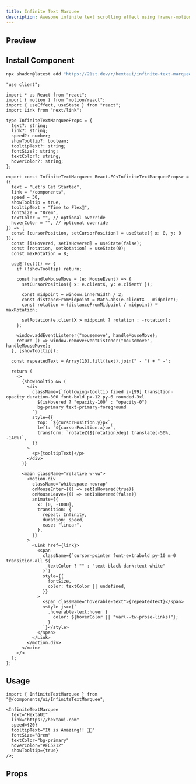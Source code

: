 ```yaml
---
title: Infinite Text Marquee
description: Awesome infinite text scrolling effect using framer-motion
---
```



## Preview

<PreviewContainer className="h-[30rem]">
  <InfiniteTextMarquee
    text="HextaUI"
    link="https://hextaui.com"
    speed={20}
    tooltipText="It is Amazing!! 🤩🔥"
    fontSize="8rem"
    textColor="bg-primary"
    hoverColor="#FC5212"
    showTooltip={true}
  />
</PreviewContainer>

## Install Component

```bash tab="CLI" title="NPM"
npx shadcn@latest add "https://21st.dev/r/hextaui/infinite-text-marquee"
```

```tsx title="InfiniteTextMarquee.tsx" tab="Manually"
"use client";

import * as React from "react";
import { motion } from "motion/react";
import { useEffect, useState } from "react";
import Link from "next/link";

type InfiniteTextMarqueeProps = {
  text?: string;
  link?: string;
  speed?: number;
  showTooltip?: boolean;
  tooltipText?: string;
  fontSize?: string;
  textColor?: string;
  hoverColor?: string;
};

export const InfiniteTextMarquee: React.FC<InfiniteTextMarqueeProps> = ({
  text = "Let's Get Started",
  link = "/components",
  speed = 30,
  showTooltip = true,
  tooltipText = "Time to Flex💪",
  fontSize = "8rem",
  textColor = "", // optional override
  hoverColor = "", // optional override
}) => {
  const [cursorPosition, setCursorPosition] = useState({ x: 0, y: 0 });
  const [isHovered, setIsHovered] = useState(false);
  const [rotation, setRotation] = useState(0);
  const maxRotation = 8;

  useEffect(() => {
    if (!showTooltip) return;

    const handleMouseMove = (e: MouseEvent) => {
      setCursorPosition({ x: e.clientX, y: e.clientY });

      const midpoint = window.innerWidth / 2;
      const distanceFromMidpoint = Math.abs(e.clientX - midpoint);
      const rotation = (distanceFromMidpoint / midpoint) * maxRotation;

      setRotation(e.clientX > midpoint ? rotation : -rotation);
    };

    window.addEventListener("mousemove", handleMouseMove);
    return () => window.removeEventListener("mousemove", handleMouseMove);
  }, [showTooltip]);

  const repeatedText = Array(10).fill(text).join(" - ") + " -";

  return (
    <>
      {showTooltip && (
        <div
          className={`following-tooltip fixed z-[99] transition-opacity duration-300 font-bold px-12 py-6 rounded-3xl
            ${isHovered ? "opacity-100" : "opacity-0"}
            bg-primary text-primary-foreground
          `}
          style={{
            top: `${cursorPosition.y}px`,
            left: `${cursorPosition.x}px`,
            transform: `rotateZ(${rotation}deg) translate(-50%, -140%)`,
          }}
        >
          <p>{tooltipText}</p>
        </div>
      )}

      <main className="relative w-vw">
        <motion.div
          className="whitespace-nowrap"
          onMouseEnter={() => setIsHovered(true)}
          onMouseLeave={() => setIsHovered(false)}
          animate={{
            x: [0, -1000],
            transition: {
              repeat: Infinity,
              duration: speed,
              ease: "linear",
            },
          }}
        >
          <Link href={link}>
            <span
              className={`cursor-pointer font-extrabold py-10 m-0 transition-all ${
                textColor ? "" : "text-black dark:text-white"
              }`}
              style={{
                fontSize,
                color: textColor || undefined,
              }}
            >
              <span className="hoverable-text">{repeatedText}</span>
              <style jsx>{`
                .hoverable-text:hover {
                  color: ${hoverColor || "var(--tw-prose-links)"};
                }
              `}</style>
            </span>
          </Link>
        </motion.div>
      </main>
    </>
  );
};
```

## Usage

```tsx title="App.tsx"
import { InfiniteTextMarquee } from "@/components/ui/InfiniteTextMarquee";

<InfiniteTextMarquee
  text="HextaUI"
  link="https://hextaui.com"
  speed={20}
  tooltipText="It is Amazing!! 🤩🔥"
  fontSize="8rem"
  textColor="bg-primary"
  hoverColor="#FC5212"
  showTooltip={true}
/>;
```

## Props

<AutoTypeTable
  path="./components/library/animation/InfiniteTextMarquee.tsx"
  name="InfiniteTextMarqueeProps"
/>
